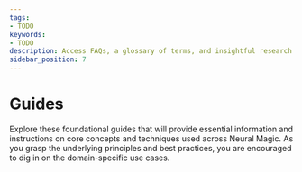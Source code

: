 ```yaml
---
tags:
- TODO
keywords:
- TODO
description: Access FAQs, a glossary of terms, and insightful research papers to deepen your knowledge of Neural Magic's technology.
sidebar_position: 7
---
```


# Guides

Explore these foundational guides that will provide essential information and instructions on core concepts and techniques used across Neural Magic. As you grasp the underlying principles and best practices, you are encouraged to dig in on the domain-specific use cases.


